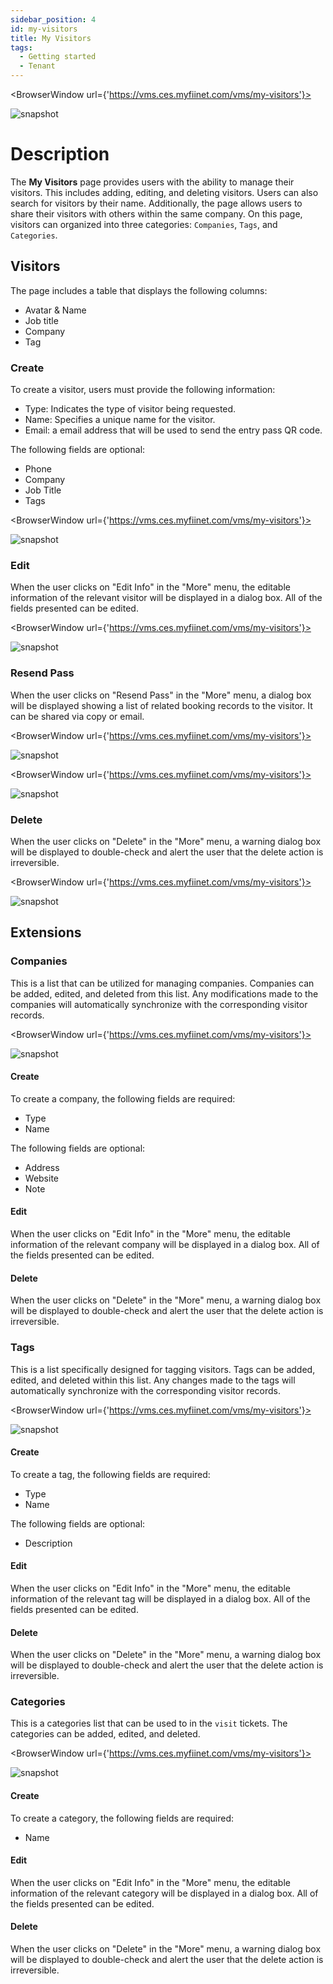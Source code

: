 ---
sidebar_position: 4
id: my-visitors
title: My Visitors
tags:
  - Getting started
  - Tenant
---


<BrowserWindow url={'https://vms.ces.myfiinet.com/vms/my-visitors'}>

![snapshot](../assets/vms/vms-my-visitors-zh-hant.png)

</BrowserWindow>

# Description

The **My Visitors** page provides users with the ability to manage their visitors. This includes adding, editing, and deleting visitors. Users can also search for visitors by their name. Additionally, the page allows users to share their visitors with others within the same company. On this page, visitors can organized into three categories: `Companies`, `Tags`, and `Categories`.

## Visitors

The page includes a table that displays the following columns:

- Avatar & Name
- Job title
- Company
- Tag

### Create

To create a visitor, users must provide the following information:

- Type: Indicates the type of visitor being requested.
- Name: Specifies a unique name for the visitor.
- Email: a email address that will be used to send the entry pass QR code.

The following fields are optional:

- Phone
- Company
- Job Title
- Tags

<BrowserWindow url={'https://vms.ces.myfiinet.com/vms/my-visitors'}>

![snapshot](../assets/vms/vms-create-visitor-zh-hant.png)

</BrowserWindow>

### Edit

When the user clicks on "Edit Info" in the "More" menu, the editable information of the relevant visitor will be displayed in a dialog box. All of the fields presented can be edited.

<BrowserWindow url={'https://vms.ces.myfiinet.com/vms/my-visitors'}>

![snapshot](../assets/vms/vms-edit-visitor-zh-hant.png)

</BrowserWindow>

### Resend Pass

When the user clicks on "Resend Pass" in the "More" menu, a dialog box will be displayed showing a list of related booking records to the visitor. It can be shared via copy or email.

<BrowserWindow url={'https://vms.ces.myfiinet.com/vms/my-visitors'}>

![snapshot](../assets/vms/vms-visitor-resend-pass-zh-hant.png)

</BrowserWindow>

<BrowserWindow url={'https://vms.ces.myfiinet.com/vms/my-visitors'}>

![snapshot](../assets/vms/vms-visitor-pass-zh-hant.png)

</BrowserWindow>

### Delete

When the user clicks on "Delete" in the "More" menu, a warning dialog box will be displayed to double-check and alert the user that the delete action is irreversible.

<BrowserWindow url={'https://vms.ces.myfiinet.com/vms/my-visitors'}>

![snapshot](../assets/vms/vms-delete-visitor-zh-hant.png)

</BrowserWindow>

## Extensions

### Companies

This is a list that can be utilized for managing companies. Companies can be added, edited, and deleted from this list. Any modifications made to the companies will automatically synchronize with the corresponding visitor records.

<BrowserWindow url={'https://vms.ces.myfiinet.com/vms/my-visitors'}>

![snapshot](../assets/vms/vms-visitor-companies-zh-hant.png)

</BrowserWindow>

#### Create

To create a company, the following fields are required:

- Type
- Name

The following fields are optional:

- Address
- Website
- Note

#### Edit

When the user clicks on "Edit Info" in the "More" menu, the editable information of the relevant company will be displayed in a dialog box. All of the fields presented can be edited.

#### Delete

When the user clicks on "Delete" in the "More" menu, a warning dialog box will be displayed to double-check and alert the user that the delete action is irreversible.

### Tags

This is a list specifically designed for tagging visitors. Tags can be added, edited, and deleted within this list. Any changes made to the tags will automatically synchronize with the corresponding visitor records.

<BrowserWindow url={'https://vms.ces.myfiinet.com/vms/my-visitors'}>

![snapshot](../assets/vms/vms-visitor-tags-zh-hant.png)

</BrowserWindow>

#### Create

To create a tag, the following fields are required:

- Type
- Name

The following fields are optional:

- Description

#### Edit

When the user clicks on "Edit Info" in the "More" menu, the editable information of the relevant tag will be displayed in a dialog box. All of the fields presented can be edited.

#### Delete

When the user clicks on "Delete" in the "More" menu, a warning dialog box will be displayed to double-check and alert the user that the delete action is irreversible.

### Categories

This is a categories list that can be used to in the `visit` tickets. The categories can be added, edited, and deleted.

<BrowserWindow url={'https://vms.ces.myfiinet.com/vms/my-visitors'}>

![snapshot](../assets/vms/vms-visitor-categories-zh-hant.png)

</BrowserWindow>

#### Create

To create a category, the following fields are required:

- Name

#### Edit

When the user clicks on "Edit Info" in the "More" menu, the editable information of the relevant category will be displayed in a dialog box. All of the fields presented can be edited.

#### Delete

When the user clicks on "Delete" in the "More" menu, a warning dialog box will be displayed to double-check and alert the user that the delete action is irreversible.
